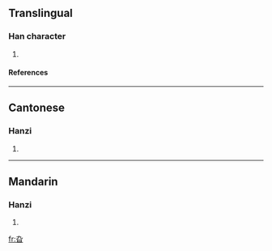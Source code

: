{{see|旭}}

==Translingual==
===Han character===
{{Han char|rn=72|rad=日|as=02|sn=6|four=4760<sub>2</sub>|canj=大弓日 (KNA), X大弓日 (XKNA)}}
# {{defn|Han|sort=日02}}
====References====
{{Han ref|kx=0490.010|dkj=13748|dj=0851.020|hdz=21485.050|uh=65EE|ud=26094|bh=C9EE|bd=51694}}

----
==Cantonese==
===Hanzi===
{{yue-hanzi|jyut=|y=go1}}
# {{defn|Cantonese}}

----
==Mandarin==
===Hanzi===
{{cmn-hanzi|pin=[[xù]] ([[xu4]])|wg=hsü<sup>4</sup>}}
# {{defn|Mandarin}}

[[fr:旮]]